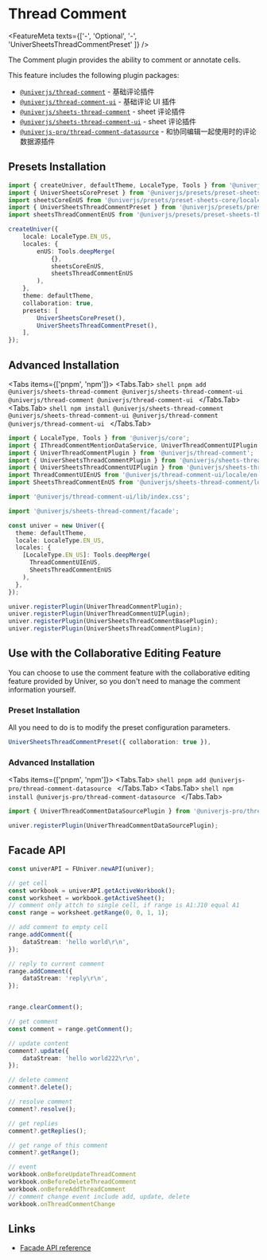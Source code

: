 
# Thread Comment <VersionBadge version="0.2.10+" />

<FeatureMeta texts={['-', 'Optional', '-', 'UniverSheetsThreadCommentPreset' ]} />

The Comment plugin provides the ability to comment or annotate cells.

This feature includes the following plugin packages:

- [`@univerjs/thread-comment`](https://www.npmjs.com/package/@univerjs/thread-comment) - 基础评论插件
- [`@univerjs/thread-comment-ui`](https://www.npmjs.com/package/@univerjs/thread-comment-ui) - 基础评论 UI 插件
- [`@univerjs/sheets-thread-comment`](https://www.npmjs.com/package/@univerjs/sheets-thread-comment) - sheet 评论插件
- [`@univerjs/sheets-thread-comment-ui`](https://www.npmjs.com/package/@univerjs/sheets-thread-comment-ui) - sheet 评论插件
- [`@univerjs-pro/thread-comment-datasource`](https://www.npmjs.com/package/@univerjs-pro/thread-comment-datasource) - 和协同编辑一起使用时的评论数据源插件

## Presets Installation

```ts {4-5,13,20}
import { createUniver, defaultTheme, LocaleType, Tools } from '@univerjs/presets';
import { UniverSheetsCorePreset } from '@univerjs/presets/preset-sheets-core';
import sheetsCoreEnUS from '@univerjs/presets/preset-sheets-core/locales/en-US';
import { UniverSheetsThreadCommentPreset } from '@univerjs/presets/preset-sheets-thread-comment';
import sheetsThreadCommentEnUS from '@univerjs/presets/preset-sheets-thread-comment/locales/en-US';

createUniver({
    locale: LocaleType.EN_US,
    locales: {
        enUS: Tools.deepMerge(
            {},
            sheetsCoreEnUS,
            sheetsThreadCommentEnUS 
        ),
    },
    theme: defaultTheme,
    collaboration: true,
    presets: [
        UniverSheetsCorePreset(),
        UniverSheetsThreadCommentPreset(),
    ],
});
```

## Advanced Installation

<Tabs items={['pnpm', 'npm']}>
  <Tabs.Tab>
    ```shell
    pnpm add @univerjs/sheets-thread-comment @univerjs/sheets-thread-comment-ui @univerjs/thread-comment @univerjs/thread-comment-ui
    ```
  </Tabs.Tab>
  <Tabs.Tab>
    ```shell
    npm install @univerjs/sheets-thread-comment @univerjs/sheets-thread-comment-ui @univerjs/thread-comment @univerjs/thread-comment-ui
    ```
  </Tabs.Tab>
</Tabs>

```typescript {2-7,9,11,18-19,24-27}
import { LocaleType, Tools } from '@univerjs/core';
import { IThreadCommentMentionDataService, UniverThreadCommentUIPlugin } from '@univerjs/thread-comment-ui';
import { UniverThreadCommentPlugin } from '@univerjs/thread-comment';
import { UniverSheetsThreadCommentPlugin } from '@univerjs/sheets-thread-comment';
import { UniverSheetsThreadCommentUIPlugin } from '@univerjs/sheets-thread-comment-ui';
import ThreadCommentUIEnUS from '@univerjs/thread-comment-ui/locale/en-US';
import SheetsThreadCommentEnUS from '@univerjs/sheets-thread-comment/locale/en-US';

import '@univerjs/thread-comment-ui/lib/index.css';

import '@univerjs/sheets-thread-comment/facade';

const univer = new Univer({
  theme: defaultTheme,
  locale: LocaleType.EN_US,
  locales: {
    [LocaleType.EN_US]: Tools.deepMerge(
      ThreadCommentUIEnUS,
      SheetsThreadCommentEnUS
    ),
  },
});

univer.registerPlugin(UniverThreadCommentPlugin);
univer.registerPlugin(UniverThreadCommentUIPlugin);
univer.registerPlugin(UniverSheetsThreadCommentBasePlugin);
univer.registerPlugin(UniverSheetsThreadCommentPlugin);
```

## Use with the Collaborative Editing Feature

You can choose to use the comment feature with the collaborative editing feature provided by Univer, so you don't need to manage the comment information yourself.

### Preset Installation

All you need to do is to modify the preset configuration parameters.

```ts
UniverSheetsThreadCommentPreset({ collaboration: true }),
```

### Advanced Installation

<Tabs items={['pnpm', 'npm']}>
  <Tabs.Tab>
    ```shell
    pnpm add @univerjs-pro/thread-comment-datasource
    ```
  </Tabs.Tab>
  <Tabs.Tab>
    ```shell
    npm install @univerjs-pro/thread-comment-datasource
    ```
  </Tabs.Tab>
</Tabs>

```typescript 
import { UniverThreadCommentDataSourcePlugin } from '@univerjs-pro/thread-comment-datasource';

univer.registerPlugin(UniverThreadCommentDataSourcePlugin);
```

## Facade API 

```typescript
const univerAPI = FUniver.newAPI(univer);

// get cell
const workbook = univerAPI.getActiveWorkbook();
const worksheet = workbook.getActiveSheet();
// comment only attch to single cell, if range is A1:J10 equal A1
const range = worksheet.getRange(0, 0, 1, 1);

// add comment to empty cell
range.addComment({
    dataStream: 'hello world\r\n',
});

// reply to current comment
range.addComment({
    dataStream: 'reply\r\n',
});


range.clearComment();

// get comment
const comment = range.getComment();

// update content
comment?.update({
    dataStream: 'hello world222\r\n',
});

// delete comment
comment?.delete();

// resolve comment
comment?.resolve();

// get replies
comment?.getReplies();

// get range of this comment
comment?.getRange();

// event
workbook.onBeforeUpdateThreadComment
workbook.onBeforeDeleteThreadComment
workbook.onBeforeAddThreadComment
// comment change event include add, update, delete
workbook.onThreadCommentChange
```

## Links

* [Facade API reference](/typedoc/@univerjs/facade/README)
